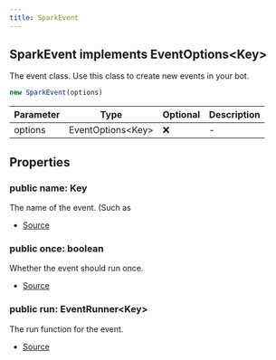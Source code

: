 ```yaml
---
title: SparkEvent
---
```


## SparkEvent implements EventOptions\<Key>

The event class. Use this class to create new events in your bot.

```typescript
new SparkEvent(options)
```

| Parameter | Type               | Optional | Description |
| --------- | ------------------ | -------- | ----------- |
| options   | EventOptions\<Key> | ❌       | -           |

## Properties

### public name: Key

The name of the event. (Such as

- [Source](https://github.com/DuroCodes/spark/blob/43c6c21/packages/handler/src/structures/sparkEvent.ts#L37)

### public once: boolean

Whether the event should run once.

- [Source](https://github.com/DuroCodes/spark/blob/43c6c21/packages/handler/src/structures/sparkEvent.ts#L47)

### public run: EventRunner\<Key>

The run function for the event.

- [Source](https://github.com/DuroCodes/spark/blob/43c6c21/packages/handler/src/structures/sparkEvent.ts#L42)
